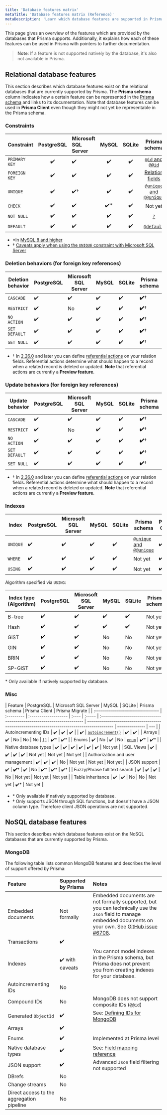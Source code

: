 ```yaml
---
title: 'Database features matrix'
metaTitle: 'Database features matrix (Reference)'
metaDescription: 'Learn which database features are supported in Prisma and how they map to the different Prisma tools.'
---
```


<TopBlock>

This page gives an overview of the features which are provided by the databases that Prisma supports. Additionally, it explains how each of these features can be used in Prisma with pointers to further documentation.

> **Note**: If a feature is not supported natively by the database, it's also not available in Prisma.

</TopBlock>

## Relational database features

This section describes which database features exist on the relational databases that are currently supported by Prisma. The **Prisma schema** column indicates how a certain feature can be represented in the [Prisma schema](/concepts/components/prisma-schema) and links to its documentation. Note that database features can be used in **Prisma Client** even though they might not yet be representable in the Prisma schema.

### Constraints

| Constraint    | PostgreSQL | Microsoft SQL Server | MySQL | SQLite |                                           Prisma schema                                           | Prisma Client | Prisma Migrate |
| ------------- | :--------: | :------------------- | :---: | :----: | :-----------------------------------------------------------------------------------------------: | :-----------: | :------------: |
| `PRIMARY KEY` |     ✔️     | ✔️                   |  ✔️   |   ✔️   |      [`@id` and `@@id`](/concepts/components/prisma-schema/data-model#defining-an-id-field)       |      ✔️       |       ✔️       |
| `FOREIGN KEY` |     ✔️     | ✔️                   |  ✔️   |   ✔️   |          [Relation fields](/concepts/components/prisma-schema/relations#relation-fields)          |      ✔️       |       ✔️       |
| `UNIQUE`      |     ✔️     | ✔️†                  |  ✔️   |   ✔️   | [`@unique` and `@@unique`](/concepts/components/prisma-schema/data-model#defining-a-unique-field) |      ✔️       |       ✔️       |
| `CHECK`       |     ✔️     | ✔️                   | ✔️\*  |   ✔️   |                                              Not yet                                              |      ✔️       |    Not yet     |
| `NOT NULL`    |     ✔️     | ✔️                   |  ✔️   |   ✔️   |                [`?`](/concepts/components/prisma-schema/data-model#type-modifiers)                |      ✔️       |       ✔️       |
| `DEFAULT`     |     ✔️     | ✔️                   |  ✔️   |   ✔️   |       [`@default`](/concepts/components/prisma-schema/data-model#defining-a-default-value)        |      ✔️       |       ✔️       |

- \*In [MySQL 8 and higher](https://mysqlserverteam.com/mysql-8-0-16-introducing-check-constraint/)
- † [Caveats apply when using the `UNIQUE` constraint with Microsoft SQL Server](/concepts/database-connectors/sql-server#data-model-limitations)

### Deletion behaviors (for foreign key references)

| Deletion behavior | PostgreSQL | Microsoft SQL Server | MySQL | SQLite | Prisma schema | Prisma Client | Prisma Migrate |
| ----------------- | ---------- | -------------------- | ----- | ------ | ------------- | ------------- | -------------- |
| `CASCADE`         | ✔️         | ✔️                   | ✔️    | ✔️     | **✔️**†       | ✔️            | **✔️**†        |
| `RESTRICT`        | ✔️         | No                   | ✔️    | ✔️     | **✔️**†       | ✔️            | **✔️**†        |
| `NO ACTION`       | ✔️         | ✔️                   | ✔️    | ✔️     | **✔️**†       | ✔️            | **✔️**†        |
| `SET DEFAULT`     | ✔️         | ✔️                   | ✔️    | ✔️     | **✔️**†       | ✔️            | **✔️**†        |
| `SET NULL`        | ✔️         | ✔️                   | ✔️    | ✔️     | **✔️**†       | ✔️            | **✔️**†        |

- † In [2.26.0](https://github.com/prisma/prisma/releases/tag/2.26.0) and later you can define [referential actions](/concepts/components/prisma-schema/relations/referential-actions) on your relation fields. Referential actions determine what should happen to a record when a related record is deleted or updated. **Note** that referential actions are currently a **Preview feature**.

### Update behaviors (for foreign key references)

| Update behavior | PostgreSQL | Microsoft SQL Server | MySQL | SQLite | Prisma schema | Prisma Client | Prisma Migrate |
| --------------- | ---------- | -------------------- | ----- | ------ | ------------- | ------------- | -------------- |
| `CASCADE`       | ✔️         | ✔️                   | ✔️    | ✔️     | **✔️**†       | ✔️            | **✔️**†        |
| `RESTRICT`      | ✔️         | No                   | ✔️    | ✔️     | **✔️**†       | ✔️            | **✔️**†        |
| `NO ACTION`     | ✔️         | ✔️                   | ✔️    | ✔️     | **✔️**†       | ✔️            | **✔️**†        |
| `SET DEFAULT`   | ✔️         | ✔️                   | ✔️    | ✔️     | **✔️**†       | ✔️            | **✔️**†        |
| `SET NULL`      | ✔️         | ✔️                   | ✔️    | ✔️     | **✔️**†       | ✔️            | **✔️**†        |

- † In [2.26.0](https://github.com/prisma/prisma/releases/tag/2.26.0) and later you can define [referential actions](/concepts/components/prisma-schema/relations/referential-actions) on your relation fields. Referential actions determine what should happen to a record when a related record is deleted or updated. **Note** that referential actions are currently a **Preview feature**.

### Indexes

| Index    | PostgreSQL | Microsoft SQL Server | MySQL | SQLite | Prisma schema                                                                                     | Prisma Client | Prisma Migrate |
| -------- | ---------- | -------------------- | ----- | ------ | ------------------------------------------------------------------------------------------------- | ------------- | -------------- |
| `UNIQUE` | ✔️         | ✔️                   | ✔️    | ✔️     | [`@unique` and `@@unique`](/concepts/components/prisma-schema/data-model#defining-a-unique-field) | ✔️            | ✔️             |
| `WHERE`  | ✔️         | ✔️                   | ✔️    | ✔️     | Not yet                                                                                           | ✔️            | Not yet        |
| `USING`  | ✔️         | ✔️                   | ✔️    | ✔️     | Not yet                                                                                           | ✔️            | Not yet        |

Algorithm specified via `USING`:

| Index type (Algorithm) | PostgreSQL | Microsoft SQL Server | MySQL | SQLite | Prisma schema | Prisma Client | Prisma Migrate |
| ---------------------- | ---------- | -------------------- | ----- | ------ | ------------- | ------------- | -------------- |
| B-tree                 | ✔️         | ✔️                   | ✔️    | ✔️     | Not yet       | ✔️            | Not yet        |
| Hash                   | ✔️         | ✔️                   | ✔️    | ✔️     | Not yet       | ✔️            | Not yet        |
| GiST                   | ✔️         | ✔️                   | No    | No     | Not yet       | ✔️\*          | Not yet        |
| GIN                    | ✔️         | ✔️                   | No    | No     | Not yet       | ✔️\*          | Not yet        |
| BRIN                   | ✔️         | ✔️                   | No    | No     | Not yet       | ✔️\*          | Not yet        |
| SP-GiST                | ✔️         | ✔️                   | No    | No     | Not yet       | ✔️\*          | Not yet        |

\* Only available if natively supported by database.

<!-- **MySQL only**

Algorithm option (MySQL):

| Index type (Algorithm) | MySQL | Prisma schema | Prisma Migrate | Prisma Client |
| ---------------------- | ----- | ------------- | -------------- | ------------- |
| `INPLACE`              | ✔️    | Not yet       | Not yet        | ✔️            |
| `COPY`                 | ✔️    | Not yet       | Not yet        | ✔️            |

Lock option (MySQL):

| Index type (Algorithm)      | MySQL | Prisma schema | Prisma Migrate | Prisma Client |
| --------------------------- | ----- | ------------- | -------------- | ------------- |
| `NONE`                      | ✔️    | Not yet       | Not yet        | ✔️            |
| `EXCLUSIVE`                 | ✔️    | Not yet       | Not yet        | ✔️            |
| `SHARED`                    | ✔️    | Not yet       | Not yet        | ✔️            |
| ✔️ (e.g. via `date('now')`) | -->

### Misc

| Feature                           | PostgreSQL | Microsoft SQL Server | MySQL | SQLite | Prisma schema                                                          | Prisma Client                                                                               | Prisma Migrate |
| :-------------------------------- | :--------- | :------------------- | :---- | :----- | :--------------------------------------------------------------------- | ------------------------------------------------------------------------------------------- | -------------- | --- |
| Autoincrementing IDs              | ✔️         | ✔️                   | ✔️    |        | ✔️                                                                     | [`autoincrement()`](/concepts/components/prisma-schema/data-model#defining-a-default-value) | ✔️             | ✔️  |
| Arrays                            | ✔️         | No                   | No    | No     | [`[]`](/concepts/components/prisma-schema/data-model#type-modifiers)   | ✔️\*                                                                                        | ✔️\*           |
| Enums                             | ✔️         | No                   | ✔️    | No     | [`enum`](/concepts/components/prisma-schema/data-model#defining-enums) | ✔️\*                                                                                        | ✔️\*           |
| Native database types             | ✔️         | ✔️                   | ✔️    | ✔️     | ✔️                                                                     | ✔️                                                                                          | Not yet        |
| SQL Views                         | ✔️         | ✔️                   | ✔️    | ✔️     | Not yet                                                                | Not yet                                                                                     | Not yet        |
| Authorization and user management | ✔️         | ✔️                   | ✔️    | No     | Not yet                                                                | Not yet                                                                                     | Not yet        |
| JSON support                      | ✔️         | **✔️**†              | ✔️    | No     | ✔️\*                                                                   | ✔️\*                                                                                        | ✔️\*           |
| Fuzzy/Phrase full text search     | ✔️         | ✔️                   | ✔️    | No     | Not yet                                                                | Not yet                                                                                     | Not yet        |
| Table inheritance                 | ✔️         | ✔️                   | No    | No     | Not yet                                                                | ✔️\*                                                                                        | Not yet        |

<FootNote>

- \* Only available if natively supported by database.
- † Only supports JSON through SQL functions, but doesn't have a JSON column type. Therefore client JSON operations are not supported.

</FootNote>

## NoSQL database features

This section describes which database features exist on the NoSQL databases that are currently supported by Prisma.

### MongoDB

The following table lists common MongoDB features and describes the level of support offered by Prisma:

| Feature                                   | Supported by Prisma | Notes                                                                                                                                                                                                         |
| :---------------------------------------- | :------------------ | :------------------------------------------------------------------------------------------------------------------------------------------------------------------------------------------------------------ |
| Embedded documents                        | Not formally        | Embedded documents are not formally supported, but you can technically use the `Json` field to manage embedded documents on your own. See [GitHub issue #6708](https://github.com/prisma/prisma/issues/6708). |
| Transactions                              | ✔️                  |                                                                                                                                                                                                               |
| Indexes                                   | ✔️ with caveats     | You cannot model indexes in the Prisma schema, but Prisma does not prevent you from creating indexes for your database.                                                                                       |
| Autoincrementing IDs                      | No                  |                                                                                                                                                                                                               |
| Compound IDs                              | No                  | MongoDB does not support composite IDs (`@@id`)                                                                                                                                                               |
| Generated `ObjectId`                      | ✔️                  | See: [Defining IDs for MongoDB](/concepts/components/prisma-schema/data-model#defining-ids-in-mongodb)                                                                                                        |
| Arrays                                    | ✔️                  |                                                                                                                                                                                                               |
| Enums                                     | ✔️                  | Implemented at Prisma level                                                                                                                                                                                   |
| Native database types                     | ✔️                  | See: [Field mapping reference](/reference/api-reference/prisma-schema-reference#model-field-scalar-types)                                                                                                     |
| JSON support                              | ✔️                  | Advanced `Json` field filtering not supported                                                                                                                                                                 |
| DBrefs                                    | No                  |
| Change streams                            | No                  |
| Direct access to the aggregation pipeline | No                  |
